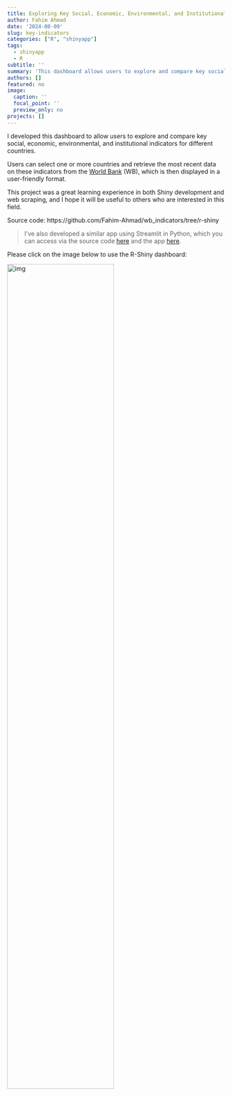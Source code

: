 ```yaml
---
title: Exploring Key Social, Economic, Environmental, and Institutional Indicators
author: Fahim Ahmad
date: '2024-08-09'
slug: key-indicators
categories: ["R", "shinyapp"]
tags:
  - shinyapp
  - R
subtitle: ''
summary: 'This dashboard allows users to explore and compare key social, economic, environmental, and institutional indicators for different countries'
authors: []
featured: no
image:
  caption: ''
  focal_point: ''
  preview_only: no
projects: []
---
```

I developed this dashboard to allow users to explore and compare key social, economic, environmental, and institutional indicators for different countries.

Users can select one or more countries and retrieve the most recent data on these indicators from the [World Bank](https://data.worldbank.org/country) (WB), which is then displayed in a user-friendly format.

This project was a great learning experience in both Shiny development and web scraping, and I hope it will be useful to others who are interested in this field.

Source code: https://github.com/Fahim-Ahmad/wb_indicators/tree/r-shiny

> I've also developed a similar app using Streamlit in Python, which you can access via the source code [here](https://github.com/Fahim-Ahmad/wb_indicators) and the app [here](https://wb-indicators.streamlit.app).

Please click on the image below to use the R-Shiny dashboard:

[<img src="imgs/main-view.png" alt="img" style="width:70%;"/>](https://connect.posit.cloud/Fahim-Ahmad/content/0191367c-1fb8-721f-69ce-ebf845609b44)


